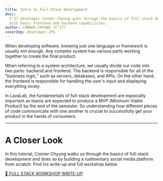```yaml
---
title: Intro to Full-Stack Development
desc:
  F’17 developer Conner Chyung goes through the basics of full-stack development and demonstrates how to set up an app
  with basic frontend and backend capabilities.
author: CONNER CHYUNG (F’17)
coverImg: developer.JPG
---
```


When developing software, knowing just one language or framework is usually not enough. Any complex system has various
parts working together to create the final product.

When referring to a system architecture, we usually divide our code into two parts: backend and frontend. The backend is
responsible for all of the "business logic," such as servers, databases, and APIs. On the other hand, the frontend is
responsible for handling the user's input and displaying everything nicely.

In LavaLab, the fundamentals of full-stack development are especially important as teams are expected to produce a MVP
(Minimum Viable Product) by the end of the semester. So understanding how different pieces of code communicate with one
another is crucial to successfully get your product in the hands of consumers.

---

# A Closer Look

In this tutorial, Conner Chyung walks us through the basics of full-stack development and does so by building a
rudimentary social media platform from scratch. Find his write-up and full workshop below.

<YoutubePlayer url="https://www.youtube.com/watch?v=VRZObm_8kMg" />

[🔗 FULL STACK WORKSHOP WRITE-UP](https://github.com/cchyung/full-stack-workshop-post/blob/master/blog-post.md)
